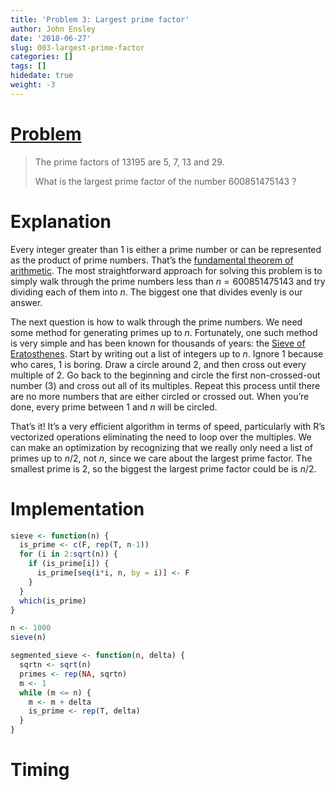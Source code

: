 ```yaml
---
title: 'Problem 3: Largest prime factor'
author: John Ensley
date: '2018-06-27'
slug: 003-largest-prime-factor
categories: []
tags: []
hidedate: true
weight: -3
---
```


# [Problem](https://projecteuler.net/problem=3)

> The prime factors of 13195 are 5, 7, 13 and 29.
>
> What is the largest prime factor of the number 600851475143 ?

# Explanation

Every integer greater than 1 is either a prime number or can be represented as the product of prime numbers. That's the [fundamental theorem of arithmetic](https://en.wikipedia.org/wiki/Fundamental_theorem_of_arithmetic). The most straightforward approach for solving this problem is to simply walk through the prime numbers less than $n = 600851475143$ and try dividing each of them into $n$. The biggest one that divides evenly is our answer.

The next question is how to walk through the prime numbers. We need some method for generating primes up to $n$. Fortunately, one such method is very simple and has been known for thousands of years: the [Sieve of Eratosthenes](https://en.wikipedia.org/wiki/Sieve_of_Eratosthenes). Start by writing out a list of integers up to $n$. Ignore 1 because who cares, 1 is boring. Draw a circle around 2, and then cross out every multiple of 2. Go back to the beginning and circle the first non-crossed-out number (3) and cross out all of its multiples. Repeat this process until there are no more numbers that are either circled or crossed out. When you're done, every prime between 1 and $n$ will be circled.

That's it! It's a very efficient algorithm in terms of speed, particularly with R's vectorized operations eliminating the need to loop over the multiples. We can make an optimization by recognizing that we really only need a list of primes up to $n/2$, not $n$, since we care about the largest prime factor. The smallest prime is 2, so the biggest the largest prime factor could be is $n/2$.

# Implementation

```r
sieve <- function(n) {
  is_prime <- c(F, rep(T, n-1))
  for (i in 2:sqrt(n)) {
    if (is_prime[i]) {
      is_prime[seq(i*i, n, by = i)] <- F
    }
  }
  which(is_prime)
}
```

```r
n <- 1000
sieve(n)
```

```r
segmented_sieve <- function(n, delta) {
  sqrtn <- sqrt(n)
  primes <- rep(NA, sqrtn)
  m <- 1
  while (m <= n) {
    m <- m + delta
    is_prime <- rep(T, delta)
  }
}
```


# Timing